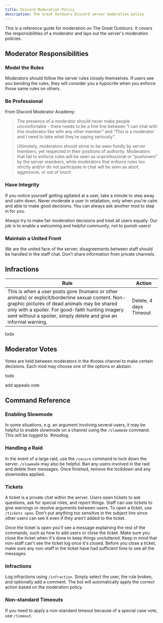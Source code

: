 ```yaml
---
title: Discord Moderation Policy
description: The Great Outdoors Discord server moderation policy
---
```


This is a reference guide for moderation on The Great Outdoors. It covers the responsibilities of a moderator and lays out the server's moderation policies.

## Moderator Responsibilities

### Model the Rules

Moderators should follow the server rules closely themselves. If users see you bending the rules, they will consider you a hypocrite when you enforce those same rules on others.

### Be Professional

From Discord Moderator Academy:

> The presence of a moderator should never make people uncomfortable - there needs to be a fine line between “I can chat with this moderator like with any other member” and “This is a moderator and I need to take what they're saying seriously".
> 
> Ultimately, moderators should strive to be seen fondly by server members, yet respected in their positions of authority. Moderators that fail to enforce rules will be seen as unprofessional or “pushovers” by the server members, while moderators that enforce rules too strictly and/or do not participate in chat will be seen as aloof, aggressive, or out of touch.

### Have Integrity

If you notice yourself getting agitated at a user, take a minute to step away and calm down. Never moderate a user in retaliation, only when you're calm and able to make good decisions. You can always ask another mod to step in for you.

Always try to make fair moderation decisions and treat all users equally. Our job is to enable a welcoming and helpful community, not to punish users!

### Maintain a United Front

We are the united face of the server; disagreements between staff should be handled in the staff chat. Don’t share information from private channels.

## Infractions

| Rule | Action |
| ---- | ------ |
| This is when a user posts gore (humans or other animals) or explicit/borderline sexual content. Non-graphic pictures of dead animals may be shared only with a spoiler. For good-faith hunting imagery sent without a spoiler, simply delete and give an informal warning. | Delete, 4 days Timeout |



todo


## Moderator Votes

Votes are held between moderators in the #votes channel to make certain decisions. Each mod may choose one of the options or abstain.

todo

add appeals vote

## Command Reference

### Enabling Slowmode

In some situations, e.g. an argument involving several users, it may be helpful to enable slowmode on a channel using the `/slowmode` command. This will be logged to `#modlog.

### Handling a Raid

In the event of a large raid, use the `/secure` command to lock down the server. `/slowmode` may also be helpful. Ban any users involved in the raid and delete their messages. Once finished, remove the lockdown and any slowmodes applied.

### Tickets

A ticket is a private chat within the server. Users open tickets to ask questions, ask for special roles, and report things. Staff can use tickets to give warnings or resolve arguments between users. To open a ticket, use `/tickets open`. Don't put anything too sensitive in the subject line since other users can see it even if they aren't added to the ticket.

Once the ticket is open you'll see a message explaining the rest of the commands, such as how to add users or close the ticket. Make sure you close the ticket when it's done to keep things uncluttered. Keep in mind that non-staff can't see the ticket log once it's closed. Before you close a ticket, make sure any non-staff in the ticket have had sufficient time to see all the messages.

### Infractions

Log infractions using `/infraction`. Simply select the user, the rule broken, and optionally add a comment. The bot will automatically apply the correct action based on the moderation policy.

### Non-standard Timeouts

If you need to apply a non-standard timeout because of a special case vote, use `/timeout`.

